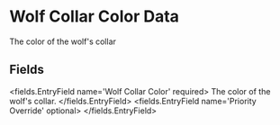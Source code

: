 
# Wolf Collar Color Data

The color of the wolf's collar


## Fields

<fields.EntryField name='Wolf Collar Color' required>
     The color of the wolf's collar.
</fields.EntryField>
<fields.EntryField name='Priority Override' optional>
</fields.EntryField>
